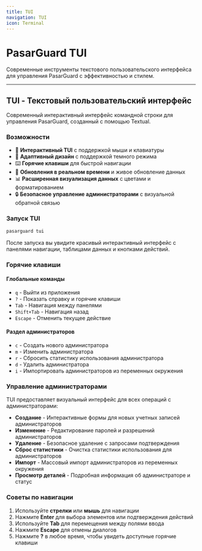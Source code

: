 ```yaml
---
title: TUI
navigation: TUI
icon: Terminal
---
```


# PasarGuard TUI

Современные инструменты текстового пользовательского интерфейса для управления PasarGuard с эффективностью и стилем.

---

## TUI - Текстовый пользовательский интерфейс

Современный интерактивный интерфейс командной строки для управления PasarGuard, созданный с помощью Textual.

### Возможности

- 🎯 **Интерактивный TUI** с поддержкой мыши и клавиатуры
- 📱 **Адаптивный дизайн** с поддержкой темного режима
- ⌨️ **Горячие клавиши** для быстрой навигации
- 🔄 **Обновления в реальном времени** и живое обновление данных
- 📊 **Расширенная визуализация данных** с цветами и форматированием
- 🔒 **Безопасное управление администраторами** с визуальной обратной связью

### Запуск TUI

```bash
pasarguard tui
```

После запуска вы увидите красивый интерактивный интерфейс с панелями навигации, таблицами данных и кнопками действий.

### Горячие клавиши

#### Глобальные команды

- `q` - Выйти из приложения
- `?` - Показать справку и горячие клавиши
- `Tab` - Навигация между панелями
- `Shift+Tab` - Навигация назад
- `Escape` - Отменить текущее действие

#### Раздел администраторов

- `c` - Создать нового администратора
- `m` - Изменить администратора
- `r` - Сбросить статистику использования администратора
- `d` - Удалить администратора
- `i` - Импортировать администраторов из переменных окружения

### Управление администраторами

TUI предоставляет визуальный интерфейс для всех операций с администраторами:

- **Создание** - Интерактивные формы для новых учетных записей администраторов
- **Изменение** - Редактирование паролей и разрешений администраторов
- **Удаление** - Безопасное удаление с запросами подтверждения
- **Сброс статистики** - Очистка статистики использования для администраторов
- **Импорт** - Массовый импорт администраторов из переменных окружения
- **Просмотр деталей** - Подробная информация об администраторе и статус

### Советы по навигации

1. Используйте **стрелки** или **мышь** для навигации
2. Нажмите **Enter** для выбора элементов или подтверждения действий
3. Используйте **Tab** для перемещения между полями ввода
4. Нажмите **Escape** для отмены диалогов
5. Нажмите **?** в любое время, чтобы увидеть доступные горячие клавиши

